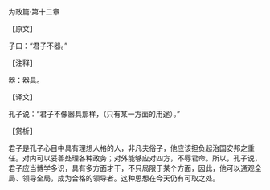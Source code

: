 

为政篇·第十二章

【原文】

子曰：“君子不器。”

【注释】

器：器具。

【译文】

孔子说：“君子不像器具那样，（只有某一方面的用途）。”

【赏析】

君子是孔子心目中具有理想人格的人，非凡夫俗子，他应该担负起治国安邦之重任。对内可以妥善处理各种政务；对外能够应对四方，不辱君命。所以，孔子说，君子应当博学多识，具有多方面才干，不只局限于某个方面，因此，他可以通观全局、领导全局，成为合格的领导者。这种思想在今天仍有可取之处。

